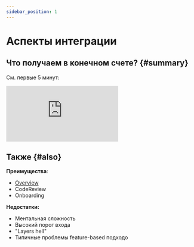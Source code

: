 ```yaml
---
sidebar_position: 1
---
```


# Аспекты интеграции

## Что получаем в конечном счете? {#summary}

См. первые 5 минут:

<iframe className="youtube" src="https://www.youtube.com/embed/TFA6zRO_Cl0?start=2110" title="YouTube video player" frameborder="0" allow="accelerometer; autoplay; clipboard-write; encrypted-media; gyroscope; picture-in-picture" allowfullscreen></iframe>

## Также {#also}

**Преимущества**:
- [Overview](/docs/get-started/overview#advantages)
- CodeReview
- Onboarding


**Недостатки:**
- Ментальная сложность
- Высокий порог входа
- "Layers hell"
- Типичные проблемы feature-based подходо
